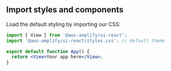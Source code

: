 
## Import styles and components

Load the default styling by importing our CSS:

```jsx
import { View } from '@aws-amplify/ui-react';
import '@aws-amplify/ui-react/styles.css'; // default theme

export default function App() {
  return <View>Your app here</View>;
}
```
